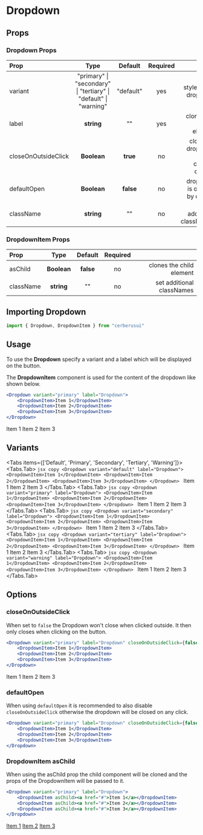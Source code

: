 
# Dropdown

## Props
### Dropdown Props
|Prop|Type|Default| Required | |
| :------------ | :---------: | :----------: | :----------: | ----------: |
| variant       |    "primary" &#124; "secondary" &#124; "tertiary" &#124; <br /> "default" &#124; "warning"    | "default" | yes | style of the dropdown
| label     |    **string**     |    "" | yes | clones the child element
| closeOnOutsideClick     |    **Boolean**     |    **true** | no | close the dropdown when clicking outside
| defaultOpen     |    **Boolean**     |    **false** | no | dropdown is opened by default
| className | **string** | "" | no | set additional classNames

### DropdownItem Props
|Prop|Type|Default| Required | |
| :------------ | :---------: | :----------: | :----------: | ----------: |
| asChild     |    **Boolean**     |    **false** | no | clones the child element
| className | **string** | "" | no | set additional classNames

## Importing Dropdown
```jsx copy
import { Dropdown, DropdownItem } from "cerberusui"
```

## Usage
To use the **Dropdown** specify a variant and a label which will be displayed on the button.

The **DropdownItem** component is used for the content of the dropdown like shown below.
```jsx copy
<Dropdown variant="primary" label="Dropdown">
    <DropdownItem>Item 1</DropdownItem>
    <DropdownItem>Item 2</DropdownItem>
    <DropdownItem>Item 3</DropdownItem>
</Dropdown>
```
<Dropdown variant="primary" label="Dropdown">
    <DropdownItem>Item 1</DropdownItem>
    <DropdownItem>Item 2</DropdownItem>
    <DropdownItem>Item 3</DropdownItem>
</Dropdown>

## Variants
<Tabs items={['Default', 'Primary', 'Secondary', 'Tertiary', 'Warning']}>
    <Tabs.Tab>
    ```jsx copy
    <Dropdown variant="default" label="Dropdown">
        <DropdownItem>Item 1</DropdownItem>
        <DropdownItem>Item 2</DropdownItem>
        <DropdownItem>Item 3</DropdownItem>
    </Dropdown>
    ```
    <Dropdown variant="default" label="Dropdown">
        <DropdownItem>Item 1</DropdownItem>
        <DropdownItem>Item 2</DropdownItem>
        <DropdownItem>Item 3</DropdownItem>
    </Dropdown>
    </Tabs.Tab>
    <Tabs.Tab>
    ```jsx copy
    <Dropdown variant="primary" label="Dropdown">
        <DropdownItem>Item 1</DropdownItem>
        <DropdownItem>Item 2</DropdownItem>
        <DropdownItem>Item 3</DropdownItem>
    </Dropdown>
    ```
    <Dropdown variant="primary" label="Dropdown">
        <DropdownItem>Item 1</DropdownItem>
        <DropdownItem>Item 2</DropdownItem>
        <DropdownItem>Item 3</DropdownItem>
    </Dropdown>
    </Tabs.Tab>
    <Tabs.Tab>
    ```jsx copy
    <Dropdown variant="secondary" label="Dropdown">
        <DropdownItem>Item 1</DropdownItem>
        <DropdownItem>Item 2</DropdownItem>
        <DropdownItem>Item 3</DropdownItem>
    </Dropdown>
    ```
    <Dropdown variant="secondary" label="Dropdown">
        <DropdownItem>Item 1</DropdownItem>
        <DropdownItem>Item 2</DropdownItem>
        <DropdownItem>Item 3</DropdownItem>
    </Dropdown>
    </Tabs.Tab>
    <Tabs.Tab>
    ```jsx copy
    <Dropdown variant="tertiary" label="Dropdown">
        <DropdownItem>Item 1</DropdownItem>
        <DropdownItem>Item 2</DropdownItem>
        <DropdownItem>Item 3</DropdownItem>
    </Dropdown>
    ```
    <Dropdown variant="tertiary" label="Dropdown">
        <DropdownItem>Item 1</DropdownItem>
        <DropdownItem>Item 2</DropdownItem>
        <DropdownItem>Item 3</DropdownItem>
    </Dropdown>
    </Tabs.Tab>
        <Tabs.Tab>
    ```jsx copy
    <Dropdown variant="warning" label="Dropdown">
        <DropdownItem>Item 1</DropdownItem>
        <DropdownItem>Item 2</DropdownItem>
        <DropdownItem>Item 3</DropdownItem>
    </Dropdown>
    ```
    <Dropdown variant="warning" label="Dropdown">
        <DropdownItem>Item 1</DropdownItem>
        <DropdownItem>Item 2</DropdownItem>
        <DropdownItem>Item 3</DropdownItem>
    </Dropdown>
    </Tabs.Tab>
</Tabs>

## Options
### closeOnOutsideClick
When set to `false` the Dropdown won't close when clicked outside. It then only closes when clicking on the button.
```jsx copy
<Dropdown variant="primary" label="Dropdown" closeOnOutsideClick={false}>
    <DropdownItem>Item 1</DropdownItem>
    <DropdownItem>Item 2</DropdownItem>
    <DropdownItem>Item 3</DropdownItem>
</Dropdown>
```

<Dropdown variant="primary" label="Dropdown" closeOnOutsideClick={false}>
    <DropdownItem>Item 1</DropdownItem>
    <DropdownItem>Item 2</DropdownItem>
    <DropdownItem>Item 3</DropdownItem>
</Dropdown>

### defaultOpen
When using `defaultOpen` it is recommended to also disable `closeOnOutsideClick` otherwise the dropdown will be closed on any click.

```jsx copy
<Dropdown variant="primary" label="Dropdown" closeOnOutsideClick={false} defaultOpen={true}>
    <DropdownItem>Item 1</DropdownItem>
    <DropdownItem>Item 2</DropdownItem>
    <DropdownItem>Item 3</DropdownItem>
</Dropdown>
```

### DropdownItem asChild
When using the asChild prop the child component will be cloned and the props of the DropdownItem will be passed to it.
```jsx copy
<Dropdown variant="primary" label="Dropdown">
    <DropdownItem asChild><a href="#">Item 1</a></DropdownItem>
    <DropdownItem asChild><a href="#">Item 2</a></DropdownItem>
    <DropdownItem asChild><a href="#">Item 3</a></DropdownItem>
</Dropdown>
```
<Dropdown variant="primary" label="Dropdown">
    <DropdownItem asChild><a href="#">Item 1</a></DropdownItem>
    <DropdownItem asChild><a href="#">Item 2</a></DropdownItem>
    <DropdownItem asChild><a href="#">Item 3</a></DropdownItem>
</Dropdown>
